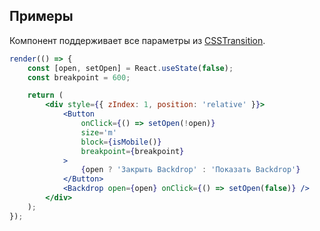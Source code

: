 ## Примеры

Компонент поддерживает все параметры из [CSSTransition](http://reactcommunity.org/react-transition-group/css-transition).

```jsx live
render(() => {
    const [open, setOpen] = React.useState(false);
    const breakpoint = 600;

    return (
        <div style={{ zIndex: 1, position: 'relative' }}>
            <Button 
                onClick={() => setOpen(!open)} 
                size='m' 
                block={isMobile()} 
                breakpoint={breakpoint}
            >
                {open ? 'Закрыть Backdrop' : 'Показать Backdrop'}
            </Button>
            <Backdrop open={open} onClick={() => setOpen(false)} />
        </div>
    );
});
```
